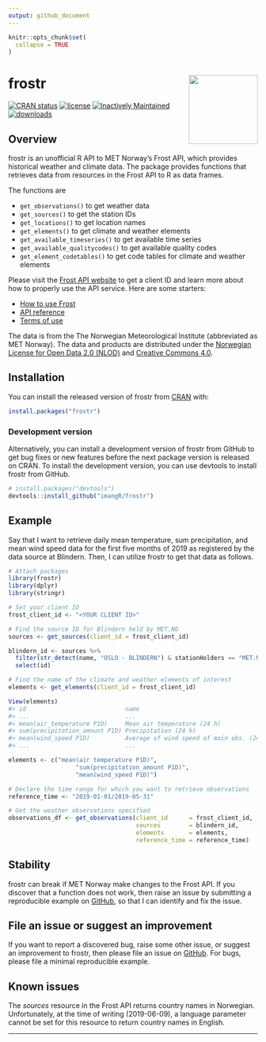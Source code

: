 ```yaml
---
output: github_document
---
```


<!-- README.md is generated from README.Rmd. Please edit that file -->

```r
knitr::opts_chunk$set(
  collapse = TRUE
)
```

# frostr <a href='https://github.com/imangR/frostr'><img src='man/figures/frostr_logo.svg' align="right" height="139" /></a>

<!-- badges: start -->
[![CRAN status](https://www.r-pkg.org/badges/version/frostr)](https://cran.r-project.org/package=frostr)
[![license](https://img.shields.io/github/license/mashape/apistatus.svg?maxAge=2592000)](https://github.com/imangR/frostr/blob/master/LICENSE)
[![Inactively Maintained](https://img.shields.io/badge/Maintenance%20Level-Inactively%20Maintained-yellowgreen.svg)](https://gist.github.com/cheerfulstoic/d107229326a01ff0f333a1d3476e068d)
[![downloads](http://cranlogs.r-pkg.org/badges/grand-total/frostr)](https://cran.r-project.org/package=frostr)

<!-- badges: end -->

## Overview

frostr is an unofficial R API to MET Norway's Frost API, which provides
historical weather and climate data. The package provides functions that 
retrieves data from resources in the Frost  API to R as data frames. 

The functions are

* `get_observations()` to get weather data
* `get_sources()` to get the station IDs
* `get_locations()` to get location names
* `get_elements()` to get climate and weather elements
* `get_available_timeseries()` to get available time series
* `get_available_qualitycodes()` to get available quality codes
* `get_element_codetables()` to get code tables for climate and weather elements

Please visit the [Frost API website](https://frost.met.no/index.html) to get a
client ID and learn more about how to properly use the API service. Here are some
starters:

* [How to use Frost](https://frost.met.no/howto.html)
* [API reference](https://frost.met.no/api.html)
* [Terms of use](https://frost.met.no/termsofuse2.html)

The data is from the The Norwegian Meteorological Institute (abbreviated as 
MET Norway). The data and products are distributed under the 
[Norwegian License for Open Data 2.0 (NLOD)](https://data.norge.no/nlod/en/2.0)
and [Creative Commons 4.0](https://creativecommons.org/licenses/by/4.0/).

## Installation

You can install the released version of frostr from 
[CRAN](https://CRAN.R-project.org) with:

```r
install.packages("frostr")
```

### Development version

Alternatively, you can install a development version of frostr from GitHub
to get bug fixes or new features before the next package version is released 
on CRAN. To install the development version, you can use devtools to install
frostr from GitHub.

```r
# install.packages("devtools")
devtools::install_github("imangR/frostr")
```

## Example

Say that I want to retrieve daily mean temperature, sum precipitation, and 
mean wind speed data for the first five months of 2019 as registered by the
data source at Blindern. Then, I can utilize frostr to get that 
data as follows.

```r
# Attach packages
library(frostr)
library(dplyr)
library(stringr)

# Set your client ID
frost_client_id <- "<YOUR CLIENT ID>"

# Find the source ID for Blindern held by MET.NO
sources <- get_sources(client_id = frost_client_id)

blindern_id <- sources %>%
  filter(str_detect(name, "OSLO - BLINDERN") & stationHolders == "MET.NO") %>% 
  select(id)

# Find the name of the climate and weather elements of interest
elements <- get_elements(client_id = frost_client_id)

View(elements)
#> id                            name                                      units
#> ...                           ...                                       ...
#> mean(air_temperature P1D)     Mean air temperature (24 h)               degC
#> sum(precipitation_amount P1D) Precipitation (24 h)                      mm
#> mean(wind_speed P1D)          Average of wind speed of main obs. (24 h) m/s
#> ...                           ...                                       ...

elements <- c("mean(air temperature P1D)",
                   "sum(precipitation_amount P1D)",
                   "mean(wind_speed P1D)")

# Declare the time range for which you want to retrieve observations
reference_time <- "2019-01-01/2019-05-31"

# Get the weather observations specified
observations_df <- get_observations(client_id      = frost_client_id,
                                    sources        = blindern_id,
                                    elements       = elements,
                                    reference_time = reference_time)

```

## Stability

frostr can break if MET Norway make changes to the Frost API. If you discover 
that a function does not work, then raise an issue by submitting
a reproducible example on [GitHub](https://github.com/imangR/frostr/issues),
so that I can identify and fix the issue.

## File an issue or suggest an improvement

If you want to report a discovered bug, raise some other issue, or suggest an
improvement to frostr, then please file an issue on [GitHub](https://github.com/imangR/frostr/issues).
For bugs, please file a minimal reproducible example.

## Known issues

The *sources* resource in the Frost API returns country names in Norwegian.
Unfortunately, at the time of writing (2019-06-09), a language parameter 
cannot be set for this resource to return country names in English.

---
